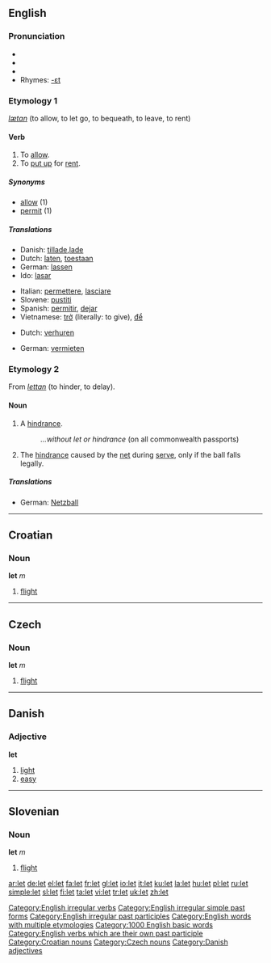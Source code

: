 {{see|Let|-let}}
{{wikipediapl|let}}
==English==

{{rank|whole|find|got|192|let|world|thing|set}}

===Pronunciation===
*{{SAMPA|/lEt/}}
*{{IPA|/lεt/}}
*{{audio|en-us-let.ogg|Audio (US)}}
*Rhymes: [[Rhymes:English:-ɛt|-ɛt]]

===Etymology 1===
{{OE.}} ''[[lætan]]'' (to allow, to let go, to bequeath, to leave, to rent)

====Verb====
{{en-verb|lets|letting|let}}[[Category:English irregular verbs]]

# To [[allow]].
# To [[put up]] for [[rent]].

=====Synonyms=====
*[[allow]] (1)
*[[permit]] (1)

=====Translations=====
{{trans-top|to allow}}
*Danish: [[tillade]],[[lade]]
*Dutch: [[laten]], [[toestaan]]
*German: [[lassen]]
*Ido: [[lasar]]
{{trans-mid}}
*Italian: [[permettere]], [[lasciare]]
*Slovene: [[pustiti]]
*Spanish: [[permitir]], [[dejar]]
*Vietnamese: [[trở]] (literally: to give), [[để]]
{{trans-bottom}}

{{trans-top|to put up for rent}}
*Dutch: [[verhuren]]
{{trans-mid}}
*German: [[vermieten]]
{{trans-bottom}}
[[Category:English irregular simple past forms]]
[[Category:English irregular past participles]]
===Etymology 2===
From {{OE.}} ''[[lettan]]'' (to hinder, to delay).

====Noun====
{{en-noun}}

# A [[hindrance]].
#:''...without let or hindrance'' (on all commonwealth passports)
# {{context|tennis}} The [[hindrance]] caused by the [[net]] during [[serve]], only if the ball falls legally.

=====Translations=====
{{trans-top|a hindrance}}
{{trans-mid}}
{{trans-bottom}}

{{trans-top|the hindrance}}
*German: [[Netzball]] {{m}}
{{trans-mid}}
{{trans-bottom}}

[[Category:English words with multiple etymologies]]
[[Category:1000 English basic words]]
[[Category:English verbs which are their own past participle]]
----

==Croatian==

===Noun===
'''let''' ''m''

# [[flight]]

[[Category:Croatian nouns]]

----

==Czech==

===Noun===
'''let''' ''m''

# [[flight]]

[[Category:Czech nouns]]

----

==Danish==

===Adjective===
'''let'''

# [[light]]
# [[easy]]

[[Category:Danish adjectives]]

----

==Slovenian==

===Noun===
'''let''' ''m''

# [[flight]]

[[ar:let]]
[[de:let]]
[[el:let]]
[[fa:let]]
[[fr:let]]
[[gl:let]]
[[io:let]]
[[it:let]]
[[ku:let]]
[[la:let]]
[[hu:let]]
[[pl:let]]
[[ru:let]]
[[simple:let]]
[[sl:let]]
[[fi:let]]
[[ta:let]]
[[vi:let]]
[[tr:let]]
[[uk:let]]
[[zh:let]]